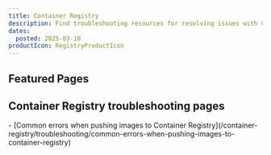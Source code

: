 ```yaml
---
title: Container Registry
description: Find troubleshooting resources for resolving issues with Container Registry.
dates:
  posted: 2025-03-10
productIcon: RegistryProductIcon
---
```


<ProductHeader
  productName="Container Registry troubleshooting"
  productLogo="containerRegistry"
  description="Learn how to fix the most common issues with Scaleway's Container Registry."
/>

## Featured Pages

<Grid>
    <Card
      title="Container Registry FAQ"
      description="General info on Container Registry."
      url="/container-registry/faq/"
      label="See more"
    />
    <Card
      title="Common errors when pushing images to Container Registry"
      description="Fix issues when pushing images."
      url="/container-registry/troubleshooting/common-errors-when-pushing-images-to-container-registry/"
      label="See more"
    />
    <Card
      title="Container Registry API documentation"
      description="Use the API to interact with Registry."
      url="https://www.scaleway.com/en/developers/api/container-registry/"
      label="See more"
    />
</Grid>


## Container Registry troubleshooting pages

<LinksList>
  - [Common errors when pushing images to Container Registry](/container-registry/troubleshooting/common-errors-when-pushing-images-to-container-registry)
</LinksList>
